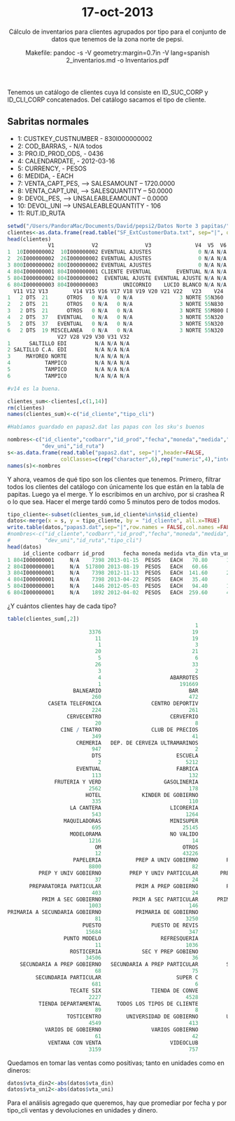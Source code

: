 % 17-oct-2013
% Cálculo de inventarios para clientes agrupados por tipo para el conjunto de datos que tenemos de la zona norte de pepsi.
% Makefile: pandoc -s -V geometry:margin=0.7in -V lang=spanish 2_inventarios.md -o Inventarios.pdf

Tenemos un catálogo de clientes cuya Id consiste en ID_SUC_CORP y ID_CLI_CORP concatenados.
Del catálogo sacamos el tipo de cliente.

Sabritas normales
--------------------------------------------------------------------------------------------------

- 1: CUSTKEY_CUSTNUMBER - 830I000000002
- 2: COD_BARRAS, - N/A todos
- 3: PRO.ID_PROD_ODS, - 0436
- 4: CALENDARDATE, - 2012-03-16
- 5: CURRENCY, - PESOS
- 6: MEDIDA, - EACH
- 7: VENTA_CAPT_PES, --> SALESAMOUNT – 1720.0000
- 8: VENTA_CAPT_UNI, --> SALESQUANTITY – 50.0000
- 9: DEVOL_PES, --> UNSALEABLEAMOUNT – 0.0000
- 10: DEVOL_UNI    --> UNSALEABLEQUANTITY  - 106
- 11: RUT.ID_RUTA

```r
setwd("/Users/PandoraMac/Documents/David/pepsi2/Datos Norte 3 papitas/")
clientes<-as.data.frame(read.table("SF_ExtCustomerData.txt", sep="|", quote="", header=FALSE,fill=TRUE,stringsAsFactors = FALSE,colClasses=rep("character",32)))
head(clientes)
             V1            V2               V3              V4  V5  V6   V7     V8      V9      V10
1  10I000000002  10I000000002 EVENTUAL AJUSTES               0 N/A N/A    0 MEXICO                 
2  26I000000002  26I000000002 EVENTUAL AJUSTES               0 N/A N/A    0 MEXICO                 
3 800I000000002 800I000000002 EVENTUAL AJUSTES               0 N/A N/A    0 MEXICO                 
4 804I000000001 804I000000001 CLIENTE EVENTUAL        EVENTUAL N/A N/A S/CP MEXICO  0.0000   0.0000
5 804I000000002 804I000000002  EVENTUAL AJUSTE EVENTUAL AJUSTE N/A N/A S/CP MEXICO  0.0000   0.0000
6 804I000000003 804I000000003        UNICORNIO    LUCIO BLANCO N/A N/A S/CP MEXICO 22.1499 -98.1772
  V11 V12 V13        V14 V15 V16 V17 V18 V19 V20 V21 V22   V23    V24               V25 V26
1   2 DTS  21      OTROS   0 N/A   0 N/A               3 NORTE 55N360      DIV COAHUILA  10
2   2 DTS  21      OTROS   0 N/A   0 N/A               3 NORTE 55N830      DIV AS NORTE  26
3   2 DTS  21      OTROS   0 N/A   0 N/A               3 NORTE 55M800 DIV MAYOREO NORTE 800
4   2 DTS  37   EVENTUAL   0 N/A   0 N/A               3 NORTE 55N320       DIV TAMPICO 804
5   2 DTS  37   EVENTUAL   0 N/A   0 N/A               3 NORTE 55N320       DIV TAMPICO 804
6   2 DTS  19 MISCELANEA   0 N/A   0 N/A               3 NORTE 55N320       DIV TAMPICO 804
                V27 V28 V29 V30 V31 V32
1      SALTILLO EDI         N/A N/A N/A
2 SALTILLO C.A. EDI         N/A N/A N/A
3     MAYOREO NORTE         N/A N/A N/A
4           TAMPICO         N/A N/A N/A
5           TAMPICO         N/A N/A N/A
6           TAMPICO         N/A N/A N/A

#v14 es la buena.

clientes_sum<-clientes[,c(1,14)]
rm(clientes)
names(clientes_sum)<-c("id_cliente","tipo_cli")

#Habíamos guardado en papas2.dat las papas con los sku's buenos

nombres<-c("id_cliente","codbarr","id_prod","fecha","moneda","medida","vta_din","vta_uni","dev_din",
           "dev_uni","id_ruta")
s<-as.data.frame(read.table("papas2.dat", sep="|",header=FALSE,
                 colClasses=c(rep("character",6),rep("numeric",4),"integer")))
names(s)<-nombres
```

Y ahora, veamos de qué tipo son los clientes que tenemos. Primero, filtrar todos los clientes del
catálogo con únicamente los que están en la tabla de papitas. Luego ya el merge. Y lo escribimos
en un archivo, por si crashea R o lo que sea. Hacer el merge tardó como 5 minutos pero de todos modos.
```r
tipo_cliente<-subset(clientes_sum,id_cliente%in%s$id_cliente)
datos<-merge(x = s, y = tipo_cliente, by = "id_cliente", all.x=TRUE)
write.table(datos,"papas3.dat",sep="|",row.names = FALSE,col.names =FALSE)
#nombres<-c("id_cliente","codbarr","id_prod","fecha","moneda","medida","vta_din","vta_uni","dev_din",
#           "dev_uni","id_ruta","tipo_cli")
head(datos)
     id_cliente codbarr id_prod      fecha moneda medida vta_din vta_uni dev_din dev_uni id_ruta tipo_cli
1 804I000000001     N/A    7398 2013-01-15  PESOS   EACH   70.80      12       0       0     398 EVENTUAL
2 804I000000001     N/A  517800 2013-08-19  PESOS   EACH   60.66       9       0       0    1272 EVENTUAL
3 804I000000001     N/A    7398 2012-11-13  PESOS   EACH  141.60      24       0       0   17276 EVENTUAL
4 804I000000001     N/A    7398 2013-04-22  PESOS   EACH   35.40       6       0       0    8140 EVENTUAL
5 804I000000001     N/A    1446 2012-05-03  PESOS   EACH   94.40      16       0       0   17217 EVENTUAL
6 804I000000001     N/A    1892 2012-04-02  PESOS   EACH  259.60      44       0       0    1272 EVENTUAL
```

¿Y cuántos clientes hay de cada tipo?
```r
table(clientes_sum[,2])
                                                            1                             10 
                          3376                             19                              2 
                            11                             19                              2 
                             1                              3                              3 
                            20                             21                             23 
                             5                              6                              1 
                            26                             33                             34 
                             3                              2                              8 
                             4                      ABARROTES                      AUTO LATA 
                             1                         191669                              2 
                     BALNEARIO                            BAR                        BODEGAS 
                           260                            472                          16617 
             CASETA TELEFONICA                CENTRO DEPORTIV                CENTRO RECREATI 
                           224                            261                            542 
                   CERVECENTRO                      CERVEFRIO                      CIBERCAFE 
                            20                              8                           1979 
                 CINE / TEATRO                CLUB DE PRECIOS                         CORONA 
                           349                             41                             21 
                      CREMERIA   DEP. DE CERVEZA ULTRAMARINOS            DEPOSITO DE CERVEZA 
                           947                              2                          12511 
                           DTS                        ESCUELA                        ESTADIO 
                             2                           5212                           3416 
                      EVENTUAL                        FABRICA                       FARMACIA 
                           113                            132                           4905 
               FRUTERIA Y VERD                    GASOLINERIA                   HIPERMERCADO 
                          2562                            178                            788 
                         HOTEL             KINDER DE GOBIERNO              KINDER PARTICULAR 
                           335                            110                             68 
                    LA CANTERA                      LICORERIA               LONCHERIA / FOND 
                           543                           1264                            513 
                  MAQUILADORAS                      MINISUPER                     MISCELANEA 
                           695                          25145                          70365 
                    MODELORAMA                      NO VALIDO                          OASIS 
                          1216                             14                              6 
                            OM                          OTROS                      PALETERIA 
                            12                          43226                           1794 
                     PAPELERIA           PREP A UNIV GOBIERNO         PREP A UNIV PARTICULAR 
                          8800                             82                             88 
          PREP Y UNIV GOBIERNO         PREP Y UNIV PARTICULAR       PREPARATORIA DE GOBIERNO 
                            37                             24                            969 
       PREPARATORIA PARTICULAR           PRIM A PREP GOBIERNO         PRIM A PREP PARTICULAR 
                           403                             24                             22 
           PRIM A SEC GOBIERNO          PRIM A SEC PARTICULAR      PRIMARIA A SEC PARTICULAR 
                          1003                            146                            111 
PRIMARIA A SECUNDARIA GOBIERNO           PRIMARIA DE GOBIERNO            PRIMARIA PARTICULAR 
                            81                           3250                            345 
                        PUESTO                PUESTO DE REVIS                    PUESTO FIJO 
                         15684                            347                             76 
                  PUNTO MODELO                   REFRESQUERIA                     RESTAURANT 
                            11                           1036                           2836 
                    ROSTICERIA             SEC Y PREP GOBIENO          SEC Y PREP PARTICULAR 
                         34506                             36                             14 
    SECUNDARIA A PREP GOBIERNO   SECUNDARIA A PREP PARTICULAR         SECUNDARIA DE GOBIERNO 
                            68                             75                           1252 
         SECUNDARIA PARTICULAR                        SUPER C                  SUPER MERCADO 
                           681                              6                            598 
                    TECATE SIX                TIENDA DE CONVE                TIENDA DE GOBIE 
                          2227                           4528                           1515 
          TIENDA DEPARTAMENTAL     TODOS LOS TIPOS DE CLIENTE                   TORTILLERIAS 
                            89                              8                           1727 
                   TOSTICENTRO        UNIVERSIDAD DE GOBIERNO         UNIVERSIDAD PARTICULAR 
                          4549                            413                            232 
            VARIOS DE GOBIERNO                VARIOS GOBIERNO              VARIOS PARTICULAR 
                            61                             42                            192 
             VENTANA CON VENTA                      VIDEOCLUB 
                          3159                            757 
```


Quedamos en tomar las ventas como positivas; tanto en unidades como en dineros:
```r
datos$vta_din2<-abs(datos$vta_din)
datos$vta_uni2<-abs(datos$vta_uni)
```

Para el análisis agregado que queremos, hay que promediar por fecha y por tipo_cli ventas y devoluciones
en unidades y dinero.



